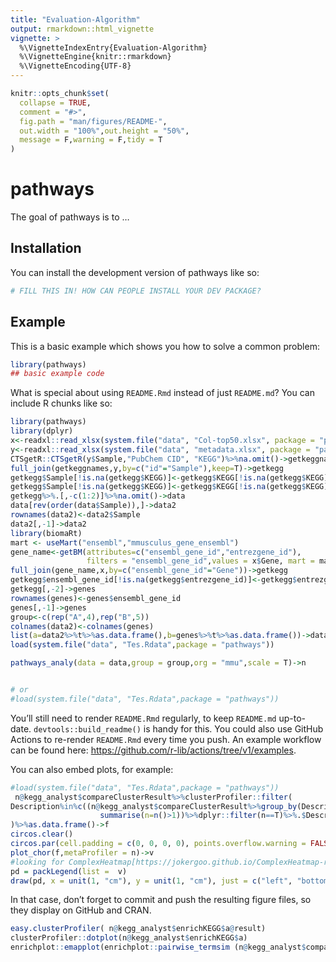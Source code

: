 ```yaml
---
title: "Evaluation-Algorithm"
output: rmarkdown::html_vignette
vignette: >
  %\VignetteIndexEntry{Evaluation-Algorithm}
  %\VignetteEngine{knitr::rmarkdown}
  %\VignetteEncoding{UTF-8}
---
```


<!-- README.md is generated from README.Rmd. Please edit that file -->

```r
knitr::opts_chunk$set(
  collapse = TRUE,
  comment = "#>",
  fig.path = "man/figures/README-",
  out.width = "100%",out.height = "50%",
  message = F,warning = F,tidy = T
)
```

# pathways

<!-- badges: start -->
<!-- badges: end -->

The goal of pathways is to ...

## Installation

You can install the development version of pathways like so:

``` r
# FILL THIS IN! HOW CAN PEOPLE INSTALL YOUR DEV PACKAGE?
```

## Example

This is a basic example which shows you how to solve a common problem:

```r
library(pathways)
## basic example code
```

What is special about using `README.Rmd` instead of just `README.md`? You can include R chunks like so:

```r
library(pathways)
library(dplyr)
x<-readxl::read_xlsx(system.file("data", "Col-top50.xlsx", package = "pathways"))
y<-readxl::read_xlsx(system.file("data", "metadata.xlsx", package = "pathways"))
CTSgetR::CTSgetR(y$Sample,"PubChem CID", "KEGG")%>%na.omit()->getkeggnames
full_join(getkeggnames,y,by=c("id"="Sample"),keep=T)->getkegg
getkegg$Sample[!is.na(getkegg$KEGG)]<-getkegg$KEGG[!is.na(getkegg$KEGG)]
getkegg$Sample[!is.na(getkegg$KEGG)]<-getkegg$KEGG[!is.na(getkegg$KEGG)]
getkegg%>%.[,-c(1:2)]%>%na.omit()->data
data[rev(order(data$Sample)),]->data2
rownames(data2)<-data2$Sample
data2[,-1]->data2
library(biomaRt)
mart <- useMart("ensembl","mmusculus_gene_ensembl")
gene_name<-getBM(attributes=c("ensembl_gene_id","entrezgene_id"),
                 filters = "ensembl_gene_id",values = x$Gene, mart = mart)
full_join(gene_name,x,by=c("ensembl_gene_id"="Gene"))->getkegg
getkegg$ensembl_gene_id[!is.na(getkegg$entrezgene_id)]<-getkegg$entrezgene_id[!is.na(getkegg$entrezgene_id)]
getkegg[,-2]->genes
rownames(genes)<-genes$ensembl_gene_id
genes[,-1]->genes
group<-c(rep("A",4),rep("B",5))
colnames(data2)<-colnames(genes)
list(a=data2%>%t%>%as.data.frame(),b=genes%>%t%>%as.data.frame())->data
load(system.file("data", "Tes.Rdata",package = "pathways"))

pathways_analy(data = data,group = group,org = "mmu",scale = T)->n


# or
#load(system.file("data", "Tes.Rdata",package = "pathways"))
```

You'll still need to render `README.Rmd` regularly, to keep `README.md` up-to-date. `devtools::build_readme()` is handy for this. You could also use GitHub Actions to re-render `README.Rmd` every time you push. An example workflow can be found here: <https://github.com/r-lib/actions/tree/v1/examples>.

You can also embed plots, for example:

```r
#load(system.file("data", "Tes.Rdata",package = "pathways"))
 n@kegg_analyst$compareClusterResult%>%clusterProfiler::filter(
Description%in%c((n@kegg_analyst$compareClusterResult%>%group_by(Description)%>%
                    summarise(n=n()>1))%>%dplyr::filter(n==T)%>%.$Description)|qvalue     <0.05
)%>%as.data.frame()->f
circos.clear()
circos.par(cell.padding = c(0, 0, 0, 0), points.overflow.warning = FALSE,start.degree=90)
plot_chor(f,metaProfiler = n)->v
#looking for ComplexHeatmap[https://jokergoo.github.io/ComplexHeatmap-reference/book/legends.html]
pd = packLegend(list =  v)
draw(pd, x = unit(1, "cm"), y = unit(1, "cm"), just = c("left", "bottom"))

```

In that case, don't forget to commit and push the resulting figure files, so they display on GitHub and CRAN.
```r
easy.clusterProfiler( n@kegg_analyst$enrichKEGG$a@result)
clusterProfiler::dotplot(n@kegg_analyst$enrichKEGG$a)
enrichplot::emapplot(enrichplot::pairwise_termsim (n@kegg_analyst$compareClusterResult))
```


